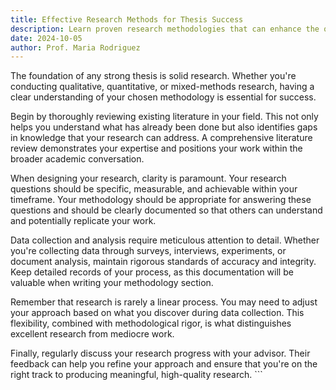```yaml
---
title: Effective Research Methods for Thesis Success
description: Learn proven research methodologies that can enhance the quality of your thesis
date: 2024-10-05
author: Prof. Maria Rodriguez
---
```


The foundation of any strong thesis is solid research. Whether you're conducting qualitative, quantitative, or mixed-methods research, having a clear understanding of your chosen methodology is essential for success.

Begin by thoroughly reviewing existing literature in your field. This not only helps you understand what has already been done but also identifies gaps in knowledge that your research can address. A comprehensive literature review demonstrates your expertise and positions your work within the broader academic conversation.

When designing your research, clarity is paramount. Your research questions should be specific, measurable, and achievable within your timeframe. Your methodology should be appropriate for answering these questions and should be clearly documented so that others can understand and potentially replicate your work.

Data collection and analysis require meticulous attention to detail. Whether you're collecting data through surveys, interviews, experiments, or document analysis, maintain rigorous standards of accuracy and integrity. Keep detailed records of your process, as this documentation will be valuable when writing your methodology section.

Remember that research is rarely a linear process. You may need to adjust your approach based on what you discover during data collection. This flexibility, combined with methodological rigor, is what distinguishes excellent research from mediocre work.

Finally, regularly discuss your research progress with your advisor. Their feedback can help you refine your approach and ensure that you're on the right track to producing meaningful, high-quality research.
\`\`\`

